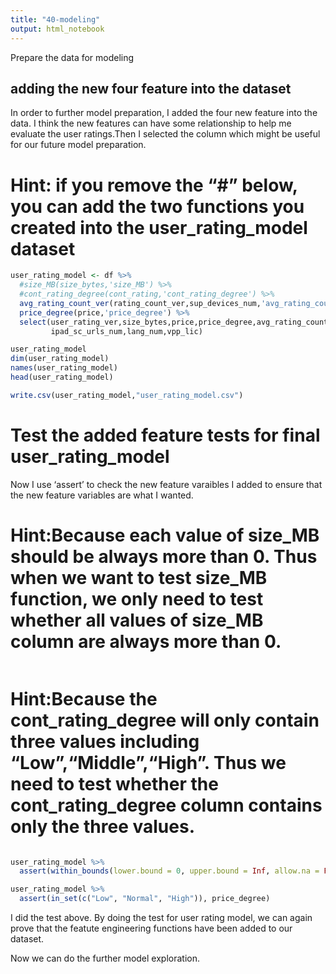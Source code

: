 ```yaml
---
title: "40-modeling"
output: html_notebook
---
```



Prepare the data for modeling

## adding the new four feature into the dataset
In order to further model preparation, I added the four new feature into the data. I think the new features can have some relationship to help me evaluate the user ratings.Then I selected the column which might be useful for our future model preparation. 

# Hint: if you remove the "#" below, you can add the two functions you created into the user_rating_model dataset
```r
user_rating_model <- df %>%
  #size_MB(size_bytes,'size_MB') %>% 
  #cont_rating_degree(cont_rating,'cont_rating_degree') %>% 
  avg_rating_count_ver(rating_count_ver,sup_devices_num,'avg_rating_count_ver') %>%
  price_degree(price,'price_degree') %>% 
  select(user_rating_ver,size_bytes,price,price_degree,avg_rating_count_ver,rating_count_ver,sup_devices_num,cont_rating,
         ipad_sc_urls_num,lang_num,vpp_lic)

user_rating_model
dim(user_rating_model)
names(user_rating_model)
head(user_rating_model)

write.csv(user_rating_model,"user_rating_model.csv")
```




# Test the added feature tests for final user_rating_model


Now I use 'assert' to check the new feature varaibles I added to ensure that the new feature variables are what I wanted.

# Hint:Because each value of size_MB should be always more than 0. Thus when we want to test size_MB function, we only need to test whether all values of size_MB column are always more than 0.

```r

```


# Hint:Because the cont_rating_degree will only contain three values including "Low","Middle","High". Thus we need to test whether the cont_rating_degree column contains only the three values.
```r

```


```r
user_rating_model %>% 
  assert(within_bounds(lower.bound = 0, upper.bound = Inf, allow.na = FALSE),avg_rating_count_ver)

```


```r
user_rating_model %>% 
  assert(in_set(c("Low", "Normal", "High")), price_degree)
```


I did the test above. By doing the test for user rating model, we can again prove that the featute engineering functions have been added to our dataset. 



Now we can do the further model exploration.


